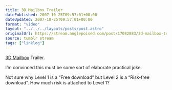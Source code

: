 ```yaml
---
title: 3D Mailbox Trailer
datePublished: 2007-10-25T09:57:01+00:00
dateUpdated: 2007-10-25T09:57:01+00:00
format: "video"
layout: "../../../layouts/posts/post.astro"
originalUrl: https://stream.anglepoised.com/post/17082883/3d-mailbox-trailer-im-convinced-this-must-be
source: tumblr stream
tags: ["linklog"]
---
```



<YouTube id="https://www.youtube.com/watch?v=JxF8c_spdCk" />

[3D Mailbox][1] Trailer.

I&rsquo;m convinced this must be some sort of elaborate practical joke.

Not sure why Level 1 is a &ldquo;Free download&rdquo; but Level 2 is a &ldquo;Risk-free download&rdquo;. How much risk is attached to Level 1?

[1]: http://www.3dmailbox.com/
